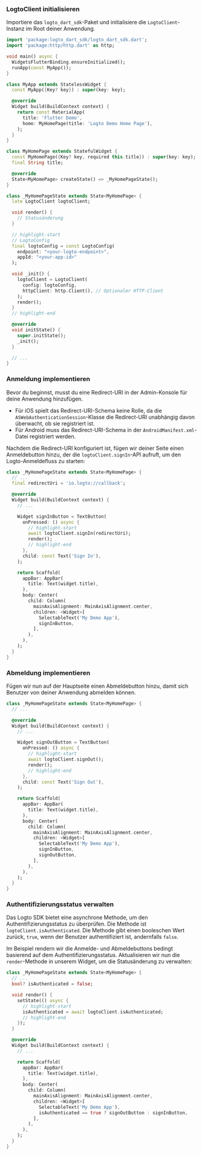 
### LogtoClient initialisieren

Importiere das `logto_dart_sdk`-Paket und initialisiere die `LogtoClient`-Instanz im Root deiner Anwendung.

```dart title="lib/main.dart"
import 'package:logto_dart_sdk/logto_dart_sdk.dart';
import 'package:http/http.dart' as http;

void main() async {
  WidgetsFlutterBinding.ensureInitialized();
  runApp(const MyApp());
}

class MyApp extends StatelessWidget {
  const MyApp({Key? key}) : super(key: key);

  @override
  Widget build(BuildContext context) {
    return const MaterialApp(
      title: 'Flutter Demo',
      home: MyHomePage(title: 'Logto Demo Home Page'),
    );
  }
}

class MyHomePage extends StatefulWidget {
  const MyHomePage({Key? key, required this.title}) : super(key: key);
  final String title;

  @override
  State<MyHomePage> createState() => _MyHomePageState();
}

class _MyHomePageState extends State<MyHomePage> {
  late LogtoClient logtoClient;

  void render() {
    // Statusänderung
  }

  // highlight-start
  // LogtoConfig
  final logtoConfig = const LogtoConfig(
    endpoint: "<your-logto-endpoint>",
    appId: "<your-app-id>"
  );

  void _init() {
    logtoClient = LogtoClient(
      config: logtoConfig,
      httpClient: http.Client(), // Optionaler HTTP-Client
    );
    render();
  }
  // highlight-end

  @override
  void initState() {
    super.initState();
    _init();
  }

  // ...
}
```

### Anmeldung implementieren

<SignInFlowSummary />

Bevor du beginnst, musst du eine Redirect-URI in der Admin-Konsole für deine Anwendung hinzufügen.

<ConfigureRedirectUri figureSrc={redirectUriFigure} redirectUri="io.logto://callback" />

- Für iOS spielt das Redirect-URI-Schema keine Rolle, da die `ASWebAuthenticationSession`-Klasse die Redirect-URI unabhängig davon überwacht, ob sie registriert ist.
- Für Android muss das Redirect-URI-Schema in der `AndroidManifest.xml`-Datei registriert werden.

Nachdem die Redirect-URI konfiguriert ist, fügen wir deiner Seite einen Anmeldebutton hinzu, der die `logtoClient.signIn`-API aufruft, um den Logto-Anmeldefluss zu starten:

```dart title="lib/main.dart"
class _MyHomePageState extends State<MyHomePage> {
  // ...
  final redirectUri = 'io.logto://callback';

  @override
  Widget build(BuildContext context) {
    // ...

    Widget signInButton = TextButton(
      onPressed: () async {
        // highlight-start
        await logtoClient.signIn(redirectUri);
        render();
        // highlight-end
      },
      child: const Text('Sign In'),
    );

    return Scaffold(
      appBar: AppBar(
        title: Text(widget.title),
      ),
      body: Center(
        child: Column(
          mainAxisAlignment: MainAxisAlignment.center,
          children: <Widget>[
            SelectableText('My Demo App'),
            signInButton,
          ],
        ),
      ),
    );
  }
}
```

### Abmeldung implementieren

Fügen wir nun auf der Hauptseite einen Abmeldebutton hinzu, damit sich Benutzer von deiner Anwendung abmelden können.

```dart title="lib/main.dart"
class _MyHomePageState extends State<MyHomePage> {
  // ...

  @override
  Widget build(BuildContext context) {
    // ...

    Widget signOutButton = TextButton(
      onPressed: () async {
        // highlight-start
        await logtoClient.signOut();
        render();
        // highlight-end
      },
      child: const Text('Sign Out'),
    );

    return Scaffold(
      appBar: AppBar(
        title: Text(widget.title),
      ),
      body: Center(
        child: Column(
          mainAxisAlignment: MainAxisAlignment.center,
          children: <Widget>[
            SelectableText('My Demo App'),
            signInButton,
            signOutButton,
          ],
        ),
      ),
    );
  }
}
```

### Authentifizierungsstatus verwalten

Das Logto SDK bietet eine asynchrone Methode, um den Authentifizierungsstatus zu überprüfen. Die Methode ist `logtoClient.isAuthenticated`. Die Methode gibt einen booleschen Wert zurück, `true`, wenn der Benutzer authentifiziert ist, andernfalls `false`.

Im Beispiel rendern wir die Anmelde- und Abmeldebuttons bedingt basierend auf dem Authentifizierungsstatus. Aktualisieren wir nun die `render`-Methode in unserem Widget, um die Statusänderung zu verwalten:

```dart title="lib/main.dart"
class _MyHomePageState extends State<MyHomePage> {
  // ...
  bool? isAuthenticated = false;

  void render() {
    setState(() async {
      // highlight-start
      isAuthenticated = await logtoClient.isAuthenticated;
      // highlight-end
    });
  }

  @override
  Widget build(BuildContext context) {
    // ...

    return Scaffold(
      appBar: AppBar(
        title: Text(widget.title),
      ),
      body: Center(
        child: Column(
          mainAxisAlignment: MainAxisAlignment.center,
          children: <Widget>[
            SelectableText('My Demo App'),
            isAuthenticated == true ? signOutButton : signInButton,
          ],
        ),
      ),
    );
  }
}
```

<Checkpoint />
